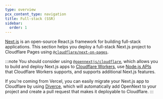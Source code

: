 ```yaml
---
type: overview
pcx_content_type: navigation
title: Full-stack (SSR)
sidebar:
  order: 1
---
```



[Next.js](https://nextjs.org) is an open-source React.js framework for building full-stack applications. This section helps you deploy a full-stack Next.js project to Cloudflare Pages using [`@cloudflare/next-on-pages`](https://github.com/cloudflare/next-on-pages/tree/main/packages/next-on-pages/docs).

:::note
You should consider using [`@opennextjs/cloudflare`](https://opennext.js.org/cloudflare), which allows you to build and deploy Next.js apps to [Cloudflare Workers](/workers/static-assets/), use [Node.js APIs](/workers/runtime-apis/nodejs/) that Cloudflare Workers supports, and supports additional Next.js features.

If you're coming from Vercel, you can easily migrate your Next.js app to Cloudflare by using [Diverce](https://github.com/ygwyg/diverce), which will automatically add OpenNext to your project and create a pull request that makes it deployable to Cloudflare. 
:::

<DirectoryListing />
